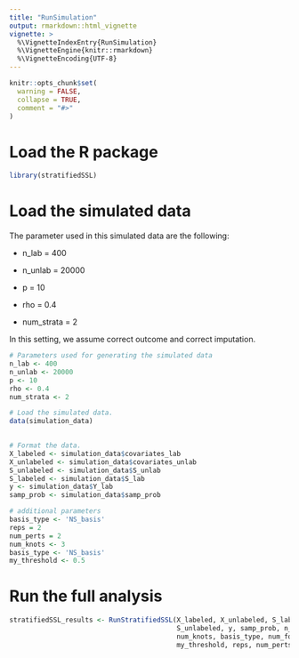 ```yaml
---
title: "RunSimulation"
output: rmarkdown::html_vignette
vignette: >
  %\VignetteIndexEntry{RunSimulation}
  %\VignetteEngine{knitr::rmarkdown}
  %\VignetteEncoding{UTF-8}
---
```


```r
knitr::opts_chunk$set(
  warning = FALSE,
  collapse = TRUE,
  comment = "#>"
)
```

# Load the R package
```r
library(stratifiedSSL)
```

# Load the simulated data

The parameter used in this simulated data are the following:

- n_lab = 400

- n_unlab = 20000

- p = 10

- rho = 0.4

- num_strata = 2

In this setting, we assume correct outcome and correct imputation.


```r

# Parameters used for generating the simulated data
n_lab <- 400
n_unlab <- 20000
p <- 10
rho <- 0.4
num_strata <- 2

# Load the simulated data.
data(simulation_data)
 
```

```r
# Format the data.
X_labeled <- simulation_data$covariates_lab
X_unlabeled <- simulation_data$covariates_unlab
S_unlabeled <- simulation_data$S_unlab
S_labeled <- simulation_data$S_lab
y <- simulation_data$Y_lab
samp_prob <- simulation_data$samp_prob

# additional parameters
basis_type <- 'NS_basis'
reps = 2
num_perts = 2
num_knots <- 3
basis_type <- 'NS_basis'
my_threshold <- 0.5

```

# Run the full analysis 
```r
stratifiedSSL_results <- RunStratifiedSSL(X_labeled, X_unlabeled, S_labeled, 
                                          S_unlabeled, y, samp_prob, n_lab,
                                          num_knots, basis_type, num_folds, 
                                          my_threshold, reps, num_perts)

```

